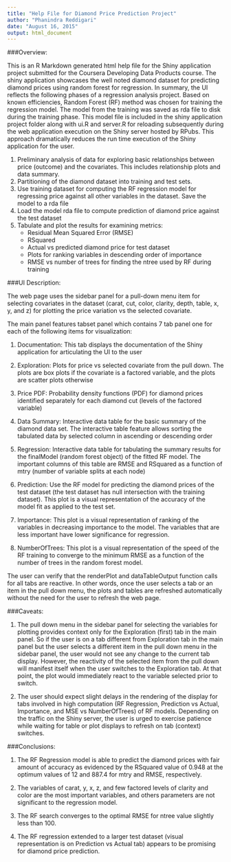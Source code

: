 ```yaml
---
title: "Help File for Diamond Price Prediction Project"
author: "Phanindra Reddigari"
date: "August 16, 2015"
output: html_document
---
```


###Overview:

This is an R Markdown generated html help file for the Shiny application project submitted for the Coursera Developing Data Products course. The shiny application showcases the well noted diamond dataset for predicting diamond prices using random forest for regression. In summary, the UI reflects the following phases of a regression analysis project. Based on known efficiencies, Random Forest (RF) method was chosen for training the regression model. The model from the training was saved as rda file to disk during the training phase. This model file is included in the shiny application project folder along with ui.R and server.R for reloading subsequently during the web application execution on the Shiny server hosted by RPubs. This approach dramatically reduces the run time execution of the Shiny application for the user.

1. Preliminary analysis of data for exploring basic relationships between price (outcome) and the covariates. This includes relationship plots and data summary.  
2. Partitioning of the diamond dataset into training and test sets.
3. Use training dataset for computing the RF regression model for regressing price against all other variables in the dataset. Save the model to a rda file  
4. Load the model rda file to compute prediction of diamond price against the test dataset  
5. Tabulate and plot the results for examining metrics:
    +  Residual Mean Squared Error (RMSE) 
    +  RSquared
    +  Actual vs predicted diamond price for test dataset
    +  Plots for ranking variables in descending order of importance
    +  RMSE vs number of trees for finding the ntree used by RF during training

###UI Description:

The web page uses the sidebar panel for a pull-down menu item for selecting covariates in the dataset (carat, cut, color, clarity, depth, table, x, y, and z) for plotting the price variation vs the selected covariate.

The main panel features tabset panel which contains 7 tab panel one for each of the following items for visualization:

1. Documentation: This tab displays the documentation of the Shiny application for articulating the UI to the user   

2. Exploration: Plots for price vs selected covariate from the pull down. The plots are box plots if the covariate is a factored variable, and the plots are scatter plots otherwise  

3. Price PDF: Probability density functions (PDF) for diamond prices identified separately for each diamond cut (levels of the factored variable)  

4. Data Summary: Interactive data table for the basic summary of the diamond data set. The interactive table feature allows sorting the tabulated data by selected column in ascending or descending order  

5. Regression: Interactive data table for tabulating the summary results for the finalModel (random forest object) of the fitted RF model. The important columns of this table are RMSE and RSquared as a function of mtry (number of variable splits at each node)  

6. Prediction: Use the RF model for predicting the diamond prices of the test dataset (the test dataset has null intersection with the training dataset). This plot is a visual representation of the accuracy of the model fit as applied to the test set.  

7. Importance: This plot is a visual representation of ranking of the variables in decreasing importance to the model. The variables that are less important have lower significance for regression.  

8. NumberOfTrees: This plot is a visual representation of the speed of the RF training to converge to the minimum RMSE as a function of the number of trees in the random forest model. 

The user can verify that the renderPlot and dataTableOutput function calls for all tabs are reactive. In other words, once the user selects a tab or an item in the pull down menu, the plots and tables are refreshed automatically without the need for the user to refresh the web page. 

###Caveats:

1. The pull down menu in the sidebar panel for selecting the variables for plotting provides context only for the Exploration (first) tab in the main panel. So if the user is on a tab different from Exploration tab in the main panel but the user selects a different item in the pull down menu in the sidebar panel, the user would not see any change to the current tab display. However, the reactivity of the selected item from the pull down will manifest itself when the user switches to the Exploration tab. At that point, the plot would immediately react to the variable selected prior to switch. 

2. The user should expect slight delays in the rendering of the display for tabs involved in high computation (RF Regression, Prediction vs Actual, Importance, and MSE vs NumberOfTrees) of RF models. Depending on the traffic on the Shiny server, the user is urged to exercise patience while waiting for table or plot displays to refresh on tab (context) switches.

###Conclusions:

1. The RF Regression model is able to predict the diamond prices with fair amount of accuracy as evidenced by the RSquared value of 0.948 at the optimum values of 12 and 887.4 for mtry and RMSE, respectively.  

2. The variables of carat, y, x, z, and few factored levels of clarity and color are the most important variables, and others parameters are not significant to the regression model.

3. The RF search converges to the optimal RMSE for ntree value slightly less than 100.

4. The RF regression extended to a larger test dataset (visual representation is on Prediction vs Actual tab) appears to be promising for diamond price prediction.


